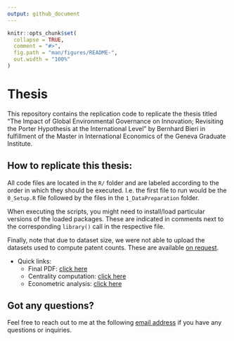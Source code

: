 ```yaml
---
output: github_document
---
```


<!-- README.md is generated from README.Rmd. Please edit that file -->

```r
knitr::opts_chunk$set(
  collapse = TRUE,
  comment = "#>",
  fig.path = "man/figures/README-",
  out.width = "100%"
)
```

# Thesis

This repository contains the replication code to replicate the thesis
titled "The Impact of Global Environmental Governance on Innovation;
Revisiting the Porter Hypothesis at the International Level" by Bernhard Bieri
in fulfillment of the Master in International Economics of the Geneva Graduate
Institute.

## How to replicate this thesis:

All code files are located in the `R/` folder and are labeled according to the
order in which they should be executed. I.e. the first file to run would be the
`0_Setup.R` file followed by the files in the `1_DataPreparation` folder.

When executing the scripts, you might need to install/load particular versions
of the loaded packages. These are indicated in comments next to the corresponding
`library()` call in the respective file.

Finally, note that due to dataset size, we were not able to upload the datasets
used to compute patent counts. These are available
[on request](mailto:bernhard.bieri@graduateinstitute.ch).

- Quick links:
  - Final PDF: [click here]()
  - Centrality computation: [click here](https://github.com/BBieri/Thesis/blob/main/R/1_DataPreparation/2_YearlyCentrailty.R)
  - Econometric analysis: [click here](https://github.com/BBieri/Thesis/blob/main/R/2_Analysis/0_PanelAnalysis.R)

## Got any questions?

Feel free to reach out to me at the following
[email address](mailto:bernhard.bieri@graduateinstitute.ch) if you have any
questions or inquiries.
